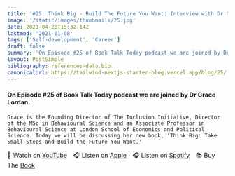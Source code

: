 ```yaml
---
title: '#25: Think Big - Build The Future You Want: Interview with Dr Grace Lordan'
image: '/static/images/thumbnails/25.jpg'
date: 2021-04-28T15:32:14Z
lastmod: '2021-01-08'
tags: ['Self-development', 'Career']
draft: false
summary: 'On Episode #25 of Book Talk Today podcast we are joined by Dr Grace Lordan. Grace is the Founding Director of The Inclusion Initiative, Director of the MSc in Behavioural Science and an Associate Professor in Behavioural Science at London School of Economics and Political Science. Today we will be discussing her new book, Think Big: Take Small Steps and Build the Future You Want.'
layout: PostSimple
bibliography: references-data.bib
canonicalUrl: https://tailwind-nextjs-starter-blog.vercel.app/blog/25/
---
```


#### On Episode #25 of Book Talk Today podcast we are joined by Dr Grace Lordan.

    Grace is the Founding Director of The Inclusion Initiative, Director of the MSc in Behavioural Science and an Associate Professor in Behavioural Science at London School of Economics and Political Science. Today we will be discussing her new book, 'Think Big: Take Small Steps and Build the Future You Want.'

🎥&nbsp;Watch on [YouTube]&emsp;🎧&nbsp;Listen on [Apple]&emsp;🎧&nbsp;Listen on [Spotify]&emsp;📚&nbsp;Buy The [Book]&emsp;

[youtube]: https://youtu.be/-TI_xtsW7E4
[apple]: https://podcasts.apple.com/gb/podcast/25-think-big-build-the-future-you-want-interview-with/id1525619296?i=1000519004540
[spotify]: https://open.spotify.com/episode/3w9c8RzDwnZhUXczVfaSbU?si=pHTGMh6oT8mxIHKo_G-Xbw
[book]: https://amzn.to/3WRMEHR
